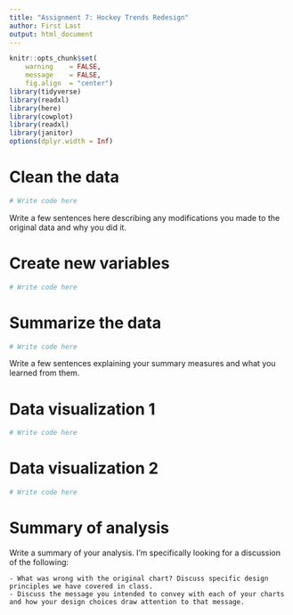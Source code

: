 ```yaml
---
title: "Assignment 7: Hockey Trends Redesign"
author: First Last
output: html_document
---
```


```r
knitr::opts_chunk$set(
    warning    = FALSE,
    message    = FALSE,
    fig.align  = "center")
library(tidyverse)
library(readxl)
library(here)
library(cowplot)
library(readxl)
library(janitor)
options(dplyr.width = Inf)
```

# Clean the data

```r

# Write code here

```

Write a few sentences here describing any modifications you made to the original data and why you did it.

# Create new variables

```r

# Write code here

```

# Summarize the data

```r

# Write code here

```

Write a few sentences explaining your summary measures and what you learned from them.

# Data visualization 1

```r

# Write code here

```

# Data visualization 2

```r

# Write code here

```

# Summary of analysis

Write a summary of your analysis. I'm specifically looking for a discussion of the following:

    - What was wrong with the original chart? Discuss specific design principles we have covered in class.
    - Discuss the message you intended to convey with each of your charts and how your design choices draw attention to that message.
